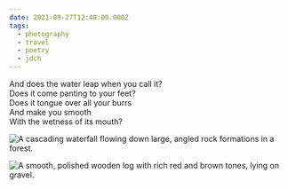 ```yaml
---
date: 2021-09-27T12:40:00.000Z
tags:
  - photography
  - travel
  - poetry
  - jdch
---
```

And does the water leap when you call it?<br/>
Does it come panting to your feet?<br/>
Does it tongue over all your burrs<br/>
And make you smooth<br/>
With the wetness of its mouth?

![A cascading waterfall flowing down large, angled rock formations in a forest.](../../assets/photos/20210927-IMG_4621.jpg)

![A smooth, polished wooden log with rich red and brown tones, lying on gravel.](../../assets/photos/20210927-IMG_4615.jpg)